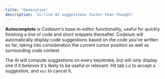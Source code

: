 ```yaml
---
title: 'Generation'
description: 'In-line AI suggestions faster than thought'
---
```

**Autocomplete** is Codeium's base in-editor functionality,
useful for quickly finishing a line of code and short snippets thereafter.
Codeium will automatically display code suggestions based on the code you've written so far,
taking into consideration the current cursor position as well as surrounding code context.

The AI will compute suggestions on every keystroke,
but will only display one if it believes it's likely to be useful or relevant.
Hit tab (`⇥`) to accept a suggestion, and `esc` to cancel it.